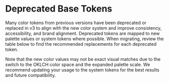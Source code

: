 
<Meta title="Guides/Upgrade Guides/v3/Visual Changes/Deprecated Palette" />

<Unstyled>

# Deprecated Base Tokens

Many color tokens from previous versions have been deprecated or replaced in v3 to align with the
new color system and improve consistency, accessibility, and brand alignment. Deprecated tokens are
mapped to new palette values or system tokens where possible. When migrating, review the table below
to find the recommended replacements for each deprecated token.

Note that the new color values may not be exact visual matches due to the switch to the OKLCH color
space and the expanded palette scale. We recommend updating your usage to the system tokens for the
best results and future compatibility.

<DeprecatedTokens />

</Unstyled>
